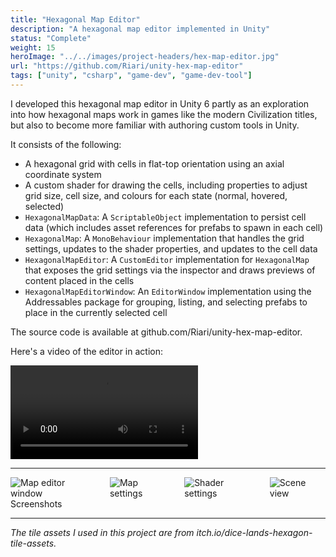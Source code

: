 ```yaml
---
title: "Hexagonal Map Editor"
description: "A hexagonal map editor implemented in Unity"
status: "Complete"
weight: 15
heroImage: "../../images/project-headers/hex-map-editor.jpg"
url: "https://github.com/Riari/unity-hex-map-editor"
tags: ["unity", "csharp", "game-dev", "game-dev-tool"]
---
```


I developed this hexagonal map editor in Unity 6 partly as an exploration into how hexagonal maps work in games like the modern Civilization titles, but also to become more familiar with authoring custom tools in Unity.

It consists of the following:

* A hexagonal grid with cells in flat-top orientation using an axial coordinate system
* A custom shader for drawing the cells, including properties to adjust grid size, cell size, and colours for each state (normal, hovered, selected)
* `HexagonalMapData`: A `ScriptableObject` implementation to persist cell data (which includes asset references for prefabs to spawn in each cell)
* `HexagonalMap`: A `MonoBehaviour` implementation that handles the grid settings, updates to the shader properties, and updates to the cell data
* `HexagonalMapEditor`: A `CustomEditor` implementation for `HexagonalMap` that exposes the grid settings via the inspector and draws previews of content placed in the cells
* `HexagonalMapEditorWindow`: An `EditorWindow` implementation using the <ExternalLink url="https://docs.unity3d.com/Packages/com.unity.addressables@2.6/manual/index.html">Addressables</ExternalLink> package for grouping, listing, and selecting prefabs to place in the currently selected cell

The source code is available at <ExternalLink url="https://github.com/Riari/unity-hex-map-editor">github.com/Riari/unity-hex-map-editor</ExternalLink>.

Here's a video of the editor in action:

<Video src={editorDemoVideo} alt="The map editor in action" autoplay={false}></Video>

<hr />

<div class="columns columns--2">
    <Image src={screenshotMapEditorWindow} alt="Map editor window" />
    <Image src={screenshotMapSettings} alt="Map settings" />
    <Image src={screenshotShaderSettings} alt="Shader settings" />
    <Image src={screenshotScene} alt="Scene view" />
</div>
<div class="caption">Screenshots</div>

<hr />

_The tile assets I used in this project are from <ExternalLink url="https://lauwet.itch.io/dice-lands-hexagon-tile-assets">itch.io/dice-lands-hexagon-tile-assets</ExternalLink>._